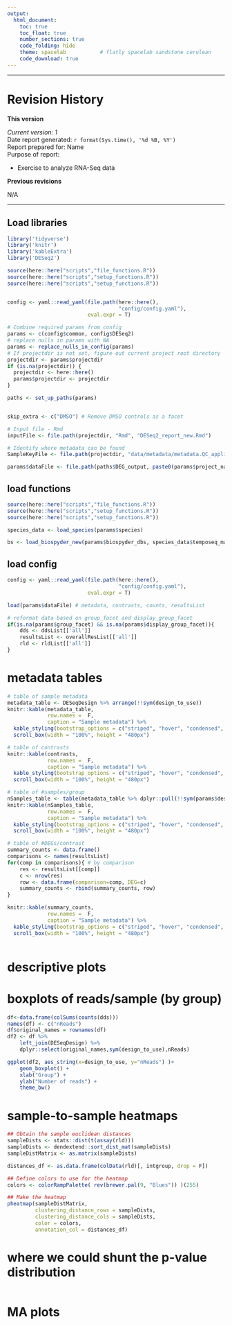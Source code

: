 ```yaml
---
output:
  html_document:
    toc: true
    toc_float: true
    number_sections: true
    code_folding: hide
    theme: spacelab           # flatly spacelab sandstone cerulean
    code_download: true
---
```





***

# Revision History

**This version**  
  
*Current version: 1*  
Date report generated: `r format(Sys.time(), '%d %B, %Y')`  
Report prepared for: Name  
Purpose of report:  

* Exercise to analyze RNA-Seq data  

**Previous revisions**  

N/A  

***



## Load libraries

```r
library('tidyverse')
library('knitr')
library('kableExtra')
library('DESeq2')

```


```r

source(here::here("scripts","file_functions.R"))
source(here::here("scripts","setup_functions.R"))
source(here::here("scripts","setup_functions.R"))


config <- yaml::read_yaml(file.path(here::here(),
                                    "config/config.yaml"),
                          eval.expr = T)

# Combine required params from config
params <- c(config$common, config$DESeq2)
# replace nulls in params with NA
params <- replace_nulls_in_config(params)
# If projectdir is not set, figure out current project root directory
projectdir <- params$projectdir
if (is.na(projectdir)) {
  projectdir <- here::here()
  params$projectdir <- projectdir
}

paths <- set_up_paths(params)


skip_extra <- c("DMSO") # Remove DMSO controls as a facet

# Input file - Rmd
inputFile <- file.path(projectdir, "Rmd", "DESeq2_report_new.Rmd")

# Identify where metadata can be found
SampleKeyFile <- file.path(projectdir, "data/metadata/metadata.QC_applied.txt")

params$dataFile <- file.path(paths$DEG_output, paste0(params$project_name, "_DEG_data.RData"))


```


## load functions
```r

source(here::here("scripts","file_functions.R"))
source(here::here("scripts","setup_functions.R"))
source(here::here("scripts","setup_functions.R"))

species_data <- load_species(params$species)

bs <- load_biospyder_new(params$biospyder_dbs, species_data$temposeq_manifest)

```

## load config
```r

config <- yaml::read_yaml(file.path(here::here(),
                                    "config/config.yaml"),
                          eval.expr = T)


```


```r
load(params$dataFile) # metadata, contrasts, counts, resultsList

# reformat data based on group_facet and display_group_facet
if(is.na(params$group_facet) && is.na(params$display_group_facet)){
    dds <- ddsList[['all']]
    resultsList <- overallResList[['all']]
    rld <- rldList[['all']]
}

```


# metadata tables
```r

# table of sample metadata
metadata_table <- DESeqDesign %>% arrange(!!sym(design_to_use))
knitr::kable(metadata_table,
             row.names =  F,
             caption = "Sample metadata") %>%
  kable_styling(bootstrap_options = c("striped", "hover", "condensed", "responsive")) %>%
  scroll_box(width = "100%", height = "480px")

# table of contrasts
knitr::kable(contrasts,
             row.names =  F,
             caption = "Sample metadata") %>%
  kable_styling(bootstrap_options = c("striped", "hover", "condensed", "responsive")) %>%
  scroll_box(width = "100%", height = "480px")

# table of #samples/group
nSamples_table <- table(metadata_table %>% dplyr::pull(!!sym(params$design))) 
knitr::kable(nSamples_table,
             row.names =  F,
             caption = "Sample metadata") %>%
  kable_styling(bootstrap_options = c("striped", "hover", "condensed", "responsive")) %>%
  scroll_box(width = "100%", height = "480px")

# table of #DEGs/contrast 
summary_counts <- data.frame()
comparisons <- names(resultsList)
for(comp in comparisons){ # by comparison
    res <- resultsList[[comp]]
    c <- nrow(res)
    row <- data.frame(comparison=comp, DEG=c)
    summary_counts <- rbind(summary_counts, row)
}

knitr::kable(summary_counts,
             row.names =  F,
             caption = "Sample metadata") %>%
  kable_styling(bootstrap_options = c("striped", "hover", "condensed", "responsive")) %>%
  scroll_box(width = "100%", height = "480px")



```


# descriptive plots

# boxplots of reads/sample (by group)
```r
df<-data.frame(colSums(counts(dds)))
names(df) <- c("nReads")
df$original_names = rownames(df)
df2 <- df %>%
    left_join(DESeqDesign) %>%
    dplyr::select(original_names,sym(design_to_use),nReads)

ggplot(df2, aes_string(x=design_to_use, y="nReads") )+
    geom_boxplot() +
    xlab("Group") +
    ylab("Number of reads") +
    theme_bw()

```

# sample-to-sample heatmaps
```r
## Obtain the sample euclidean distances
sampleDists <- stats::dist(t(assay(rld)))
sampleDists <- dendextend::sort_dist_mat(sampleDists)
sampleDistMatrix <- as.matrix(sampleDists)

distances_df <- as.data.frame(colData(rld)[, intgroup, drop = F])

## Define colors to use for the heatmap
colors <- colorRampPalette( rev(brewer.pal(9, "Blues")) )(255)

## Make the heatmap
pheatmap(sampleDistMatrix,
         clustering_distance_rows = sampleDists,
         clustering_distance_cols = sampleDists,
         color = colors,
         annotation_col = distances_df)
```

# where we could shunt the p-value distribution
```r

```

# MA plots
```r

```


